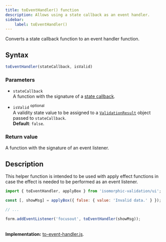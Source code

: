 ```yaml
---
title: toEventHandler() function
description: Allows using a state callback as an event handler.
sidebar: 
    label: toEventHandler()
---
```


Converts a state callback function to an event handler function.

## Syntax

```js 
toEventHandler(stateCallback, isValid)
```

### Parameters

- `stateCallback`
<br/> A function with the signature of a [state callback](/concept/state-callbacks/).

- `isValid` <sup>optional</sup>
<br/> A validity state value to be assigned to a [`ValidationResult`](/api/validation-result/) object passed to `stateCallback`.
<br/> **Default**: `false`.

### Return value

A function with the signature of an event listener.

## Description

This helper function is intended to be used with apply effect functions in case the effect is needed to be performed as an event listener.

```js 
import { toEventHandler, applyBox } from 'isomorphic-validation/ui';

const [, showMsg] = applyBox({ false: { value: 'Invalid data.' } });

// ...

form.addEventListener('focusout', toEventHandler(showMsg));
```

<br/>**Implementation:** [to-event-handler.js](https://github.com/itihon/isomorphic-validation/blob/master/src/ui/to-event-handler.js).